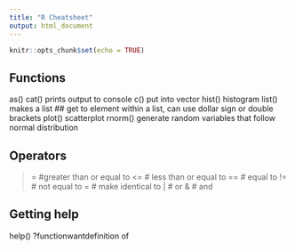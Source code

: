 ```yaml
---
title: "R Cheatsheet"
output: html_document
---
```


```r
knitr::opts_chunk$set(echo = TRUE)
```

## Functions
as()
cat()  prints output to console
c() put into vector
hist() histogram
list() makes a list
    ## get to element within a list, can use dollar sign or double brackets
plot() scatterplot
rnorm()  generate random variables that follow normal distribution

## Operators
>= #greater than or equal to
<= # less than or equal to
== # equal to
!= # not equal to
= # make identical to
| # or
& # and

## Getting help 
help()
?functionwantdefinition of

